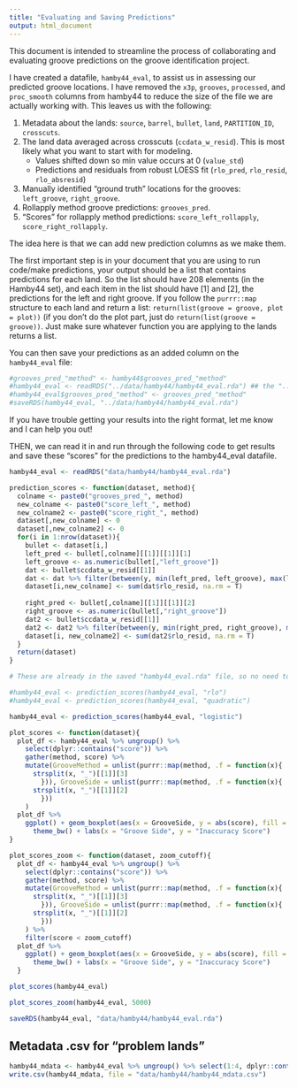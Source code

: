 ```yaml
---
title: "Evaluating and Saving Predictions"
output: html_document
---
```


This document is intended to streamline the process of collaborating and evaluating groove predictions on the groove identification project.  

I have created a datafile, `hamby44_eval`, to assist us in assessing our predicted groove locations. I have removed the `x3p`, `grooves`, `processed`, and `proc_smooth` columns from hamby44 to reduce the size of the file we are actually working with. This leaves us with the following: 

1. Metadata about the lands: `source`, `barrel`, `bullet`, `land`, `PARTITION_ID`, `crosscuts`.  
2. The land data averaged across crosscuts (`ccdata_w_resid`). This is most likely what you want to start with for modeling.  
    - Values shifted down so min value occurs at 0 (`value_std`)
    - Predictions and residuals from robust LOESS fit (`rlo_pred`, `rlo_resid`, `rlo_absresid`)
3. Manually identified "ground truth" locations for the grooves: `left_groove`, `right_groove`.  
4. Rollapply method groove predictions: `grooves_pred`.  
5. "Scores" for rollapply method predictions: `score_left_rollapply`, `score_right_rollapply`.  


The idea here is that we can add new prediction columns as we make them.  

The first important step is in your document that you are using to run code/make predictions, your output should be a list that contains predictions for each land. So the list should have 208 elements (in the Hamby44 set), and each item in the list should have [1] and [2], the predictions for the left and right groove. If you follow the `purrr::map` structure to each land and return a list: `return(list(groove = groove, plot = plot))` (if you don't do the plot part, just do `return(list(groove = groove))`. Just make sure whatever function you are applying to the lands returns a list. 

You can then save your predictions as an added column on the `hamby44_eval` file:  

```r
#grooves_pred_"method" <- hamby44$grooves_pred_"method"
#hamby44_eval <- readRDS("../data/hamby44/hamby44_eval.rda") ## the "../" at the beginning takes you from a file in the "development" folder of the grooves repository
#hamby44_eval$grooves_pred_"method" <- grooves_pred_"method"
#saveRDS(hamby44_eval, "../data/hamby44/hamby44_eval.rda")
```

If you have trouble getting your results into the right format, let me know and I can help you out!  


THEN, we can read it in and run through the following code to get results and save these "scores" for the predictions to the hamby44_eval datafile.  

```r
hamby44_eval <- readRDS("data/hamby44/hamby44_eval.rda")
```

```r
prediction_scores <- function(dataset, method){
  colname <- paste0("grooves_pred_", method)
  new_colname <- paste0("score_left_", method)
  new_colname2 <- paste0("score_right_", method)
  dataset[,new_colname] <- 0
  dataset[,new_colname2] <- 0
  for(i in 1:nrow(dataset)){
    bullet <- dataset[i,]
    left_pred <- bullet[,colname][[1]][[1]][1]
    left_groove <- as.numeric(bullet[,"left_groove"])
    dat <- bullet$ccdata_w_resid[[1]]
    dat <- dat %>% filter(between(y, min(left_pred, left_groove), max(left_pred, left_groove)))
    dataset[i,new_colname] <- sum(dat$rlo_resid, na.rm = T)
    
    right_pred <- bullet[,colname][[1]][[1]][2]
    right_groove <- as.numeric(bullet[,"right_groove"])
    dat2 <- bullet$ccdata_w_resid[[1]]
    dat2 <- dat2 %>% filter(between(y, min(right_pred, right_groove), max(right_pred, right_groove)))
    dataset[i, new_colname2] <- sum(dat2$rlo_resid, na.rm = T)
  }
  return(dataset)
}
```

```r
# These are already in the saved "hamby44_eval.rda" file, so no need to re-run, but as an example of how to do it with a new method! 

#hamby44_eval <- prediction_scores(hamby44_eval, "rlo")
#hamby44_eval <- prediction_scores(hamby44_eval, "quadratic") 

hamby44_eval <- prediction_scores(hamby44_eval, "logistic")
```





```r
plot_scores <- function(dataset){
  plot_df <- hamby44_eval %>% ungroup() %>% 
    select(dplyr::contains("score")) %>% 
    gather(method, score) %>% 
    mutate(GrooveMethod = unlist(purrr::map(method, .f = function(x){
      strsplit(x, "_")[[1]][3]
        })), GrooveSide = unlist(purrr::map(method, .f = function(x){
      strsplit(x, "_")[[1]][2]
        }))
    )
  plot_df %>% 
    ggplot() + geom_boxplot(aes(x = GrooveSide, y = abs(score), fill = GrooveMethod)) + 
      theme_bw() + labs(x = "Groove Side", y = "Inaccuracy Score")
}

plot_scores_zoom <- function(dataset, zoom_cutoff){
  plot_df <- hamby44_eval %>% ungroup() %>% 
    select(dplyr::contains("score")) %>% 
    gather(method, score) %>% 
    mutate(GrooveMethod = unlist(purrr::map(method, .f = function(x){
      strsplit(x, "_")[[1]][3]
        })), GrooveSide = unlist(purrr::map(method, .f = function(x){
      strsplit(x, "_")[[1]][2]
        }))
    ) %>% 
    filter(score < zoom_cutoff)
  plot_df %>% 
    ggplot() + geom_boxplot(aes(x = GrooveSide, y = abs(score), fill = GrooveMethod)) + 
      theme_bw() + labs(x = "Groove Side", y = "Inaccuracy Score")
  }
```

```r
plot_scores(hamby44_eval)

plot_scores_zoom(hamby44_eval, 5000)
```


```r
saveRDS(hamby44_eval, "data/hamby44/hamby44_eval.rda")
```





## Metadata .csv for "problem lands"  

```r
hamby44_mdata <- hamby44_eval %>% ungroup() %>% select(1:4, dplyr::contains("score"))
write.csv(hamby44_mdata, file = "data/hamby44/hamby44_mdata.csv")
```
